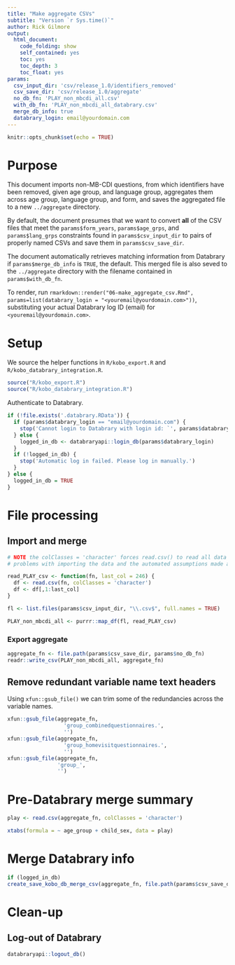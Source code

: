 ```yaml
---
title: "Make aggregate CSVs"
subtitle: "Version `r Sys.time()`"
author: Rick Gilmore
output: 
  html_document:
    code_folding: show
    self_contained: yes
    toc: yes
    toc_depth: 3
    toc_float: yes
params:
  csv_input_dir: 'csv/release_1.0/identifiers_removed'
  csv_save_dir: 'csv/release_1.0/aggregate'
  no_db_fn: 'PLAY_non_mbcdi_all.csv'
  with_db_fn: 'PLAY_non_mbcdi_all_databrary.csv'
  merge_db_info: true
  databrary_login: email@yourdomain.com
---
```


```r
knitr::opts_chunk$set(echo = TRUE)
```

# Purpose

This document imports non-MB-CDI questions, from which identifiers have been removed, given age group, and language group, aggregates them across age group, language group, and form, and saves the aggregated file to a new `../aggregate` directory. 

By default, the document presumes that we want to convert **all** of the CSV files that meet the `params$form_years`, `params$age_grps`, and `params$lang_grps` constraints found in `params$csv_input_dir` to pairs of properly named CSVs and save them in `params$csv_save_dir`.

The document automatically retrieves matching information from Databrary if `params$merge_db_info` is `TRUE`, the default. This merged file is also seved to the `../aggregate` directory with the filename contained in `params$with_db_fn`.

To render, run `rmarkdown::render("06-make_aggregate_csv.Rmd", params=list(databrary_login = "<youremail@yourdomain.com>"))`, substituting your actual Databrary log ID (email) for `<youremail@yourdomain.com>`.

# Setup

We source the helper functions in `R/kobo_export.R` and `R/kobo_databrary_integration.R`.

```r
source("R/kobo_export.R")
source("R/kobo_databrary_integration.R")
```

Authenticate to Databrary.

```r
if (!file.exists('.databrary.RData')) {
  if (params$databrary_login == "email@yourdomain.com") {
    stop('Cannot login to Databrary with login id: `', params$databrary_login, '`')
  } else {
    logged_in_db <- databraryapi::login_db(params$databrary_login)
  }
  if (!logged_in_db) {
    stop('Automatic log in failed. Please log in manually.')
  }
} else {
  logged_in_db = TRUE
}
```

# File processing

## Import and merge

```r
# NOTE the colClasses = 'character' forces read.csv() to read all data fields as strings. This solves some
# problems with importing the data and the automated assumptions made about specific data types.

read_PLAY_csv <- function(fn, last_col = 246) {
  df <- read.csv(fn, colClasses = 'character')
  df <- df[,1:last_col]
}

fl <- list.files(params$csv_input_dir, "\\.csv$", full.names = TRUE)

PLAY_non_mbcdi_all <- purrr::map_df(fl, read_PLAY_csv)
```

### Export aggregate

```r
aggregate_fn <- file.path(params$csv_save_dir, params$no_db_fn)
readr::write_csv(PLAY_non_mbcdi_all, aggregate_fn)
```

## Remove redundant variable name text headers

Using `xfun::gsub_file()` we can trim some of the redundancies across the variable names. 

```r
xfun::gsub_file(aggregate_fn,
                  'group_combinedquestionnaires.',
                  '')
xfun::gsub_file(aggregate_fn,
                  'group_homevisitquestionnaires.',
                  '')
xfun::gsub_file(aggregate_fn,
                'group_',
                '')
```

# Pre-Databrary merge summary

```r
play <- read.csv(aggregate_fn, colClasses = 'character')
```

```r
xtabs(formula = ~ age_group + child_sex, data = play)
```

# Merge Databrary info

```r
if (logged_in_db)
create_save_kobo_db_merge_csv(aggregate_fn, file.path(params$csv_save_dir, params$with_db_fn))
```

# Clean-up

## Log-out of Databrary

```r
databraryapi::logout_db()
```